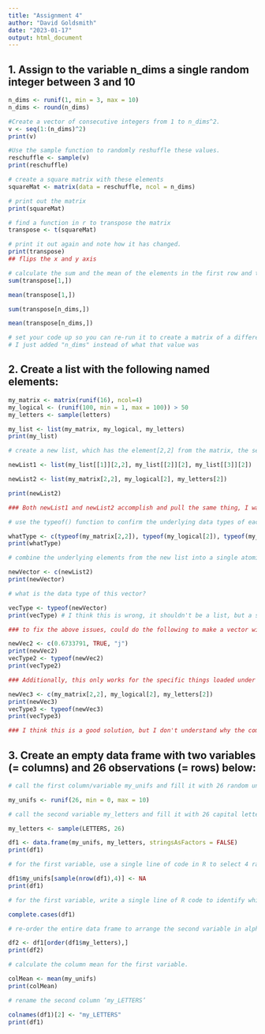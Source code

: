 ```yaml
---
title: "Assignment 4"
author: "David Goldsmith"
date: "2023-01-17"
output: html_document
---
```


## 1. Assign to the variable n_dims a single random integer between 3 and 10
```r
n_dims <- runif(1, min = 3, max = 10)
n_dims <- round(n_dims)
```

```r
#Create a vector of consecutive integers from 1 to n_dims^2.
v <- seq(1:(n_dims)^2)
print(v)

#Use the sample function to randomly reshuffle these values.
reschuffle <- sample(v)
print(reschuffle)

# create a square matrix with these elements
squareMat <- matrix(data = reschuffle, ncol = n_dims)

# print out the matrix
print(squareMat)

# find a function in r to transpose the matrix
transpose <- t(squareMat)

# print it out again and note how it has changed.
print(transpose) 
## flips the x and y axis

# calculate the sum and the mean of the elements in the first row and then the last row
sum(transpose[1,])

mean(transpose[1,])

sum(transpose[n_dims,])

mean(transpose[n_dims,])

# set your code up so you can re-run it to create a matrix of a different size by only changing the n_dims value
# I just added "n_dims" instead of what that value was
```
## 2. Create a list with the following named elements:
```r

my_matrix <- matrix(runif(16), ncol=4)
my_logical <- (runif(100, min = 1, max = 100)) > 50
my_letters <- sample(letters)

my_list <- list(my_matrix, my_logical, my_letters)
print(my_list)

# create a new list, which has the element[2,2] from the matrix, the second element of the logical vector, and the second element of the letters vector.

newList1 <- list(my_list[[1]][2,2], my_list[[2]][2], my_list[[3]][2])

newList2 <- list(my_matrix[2,2], my_logical[2], my_letters[2])

print(newList2)

### Both newList1 and newList2 accomplish and pull the same thing, I was just curious to see if one was more efficient.

# use the typeof() function to confirm the underlying data types of each component in this list

whatType <- c(typeof(my_matrix[2,2]), typeof(my_logical[2]), typeof(my_letters[2]))
print(whatType)

# combine the underlying elements from the new list into a single atomic vector with the c() function.

newVector <- c(newList2)
print(newVector)

# what is the data type of this vector?

vecType <- typeof(newVector)
print(vecType) # I think this is wrong, it shouldn't be a list, but a string of 'characters'

### to fix the above issues, could do the following to make a vector with the character type, but should be a way to maximize efficiency

newVec2 <- c(0.6733791, TRUE, "j")
print(newVec2)
vecType2 <- typeof(newVec2)
print(vecType2)

### Additionally, this only works for the specific things loaded under this runif command. To again compromise efficiency but solve this problem, we might try:

newVec3 <- c(my_matrix[2,2], my_logical[2], my_letters[2])
print(newVec3)
vecType3 <- typeof(newVec3)
print(vecType3)

### I think this is a good solution, but I don't understand why the command c(newList2) won't work. I suppose the list() func used to create it might inhibit it from becoming a vector.

```
## 3. Create an empty data frame with two variables (= columns) and 26 observations (= rows) below:
```r
# call the first column/variable my_unifs and fill it with 26 random uniform values from 0 to 10

my_unifs <- runif(26, min = 0, max = 10)

# call the second variable my_letters and fill it with 26 capital letters in random order.

my_letters <- sample(LETTERS, 26)

df1 <- data.frame(my_unifs, my_letters, stringsAsFactors = FALSE)
print(df1)

# for the first variable, use a single line of code in R to select 4 random rows and replace the numerical values in those rows with NA.

df1$my_unifs[sample(nrow(df1),4)] <- NA
print(df1)

# for the first variable, write a single line of R code to identify which rows have the missing values.

complete.cases(df1)

# re-order the entire data frame to arrange the second variable in alphabetical order.

df2 <- df1[order(df1$my_letters),]
print(df2)

# calculate the column mean for the first variable.

colMean <- mean(my_unifs)
print(colMean)

# rename the second column ‘my_LETTERS’

colnames(df1)[2] <- "my_LETTERS"
print(df1)
```

